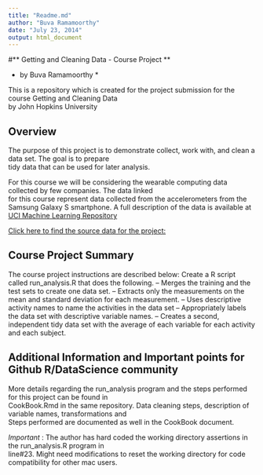 ```yaml
---
title: "Readme.md"
author: "Buva Ramamoorthy"
date: "July 23, 2014"
output: html_document
---
```


#** Getting and Cleaning Data - Course Project **

* by Buva Ramamoorthy *

This is a repository which is created for the project submission for the course Getting and Cleaning Data  
by John Hopkins University

## Overview
The purpose of this project is to demonstrate collect, work with, and clean a data set. The goal is to prepare  
tidy data that can be used for later analysis.

For this course we will be considering the wearable computing data collected by few companies. The data linked  
for this course represent data collected from the accelerometers from the Samsung Galaxy S smartphone. A full 
description of the data is available at [UCI Machine Learning Repository](http://http://archive.ics.uci.edu/ml/datasets/Human+Activity+Recognition+Using+Smartphones) 

[Click here to find the source data for the project:](https://d396qusza40orc.cloudfront.net/getdata%2Fprojectfiles%2FUCI%20HAR%20Dataset.zip) 

## Course Project Summary

The course project instructions are described below:
        Create a R script called run_analysis.R that does the following. 
                -- Merges the training and the test sets to create one data set.
                -- Extracts only the measurements on the mean and standard deviation for each measurement. 
                -- Uses descriptive activity names to name the activities in the data set
                -- Appropriately labels the data set with descriptive variable names. 
                -- Creates a second, independent tidy data set with the average of each variable for each activity and each subject. 

## Additional Information and Important points for Github R/DataScience community 

More details regarding the run_analysis program and the steps performed for this project can be found in   
CookBook.Rmd in the same repository. Data cleaning steps, description of variable names, transformations and   
Steps performed are documented as well in the CookBook document.

*Important* : The author has hard coded the working directory assertions in the run_analysis.R program in   
line#23. Might need modifications to reset the working directory for code compatibility for other mac users.

